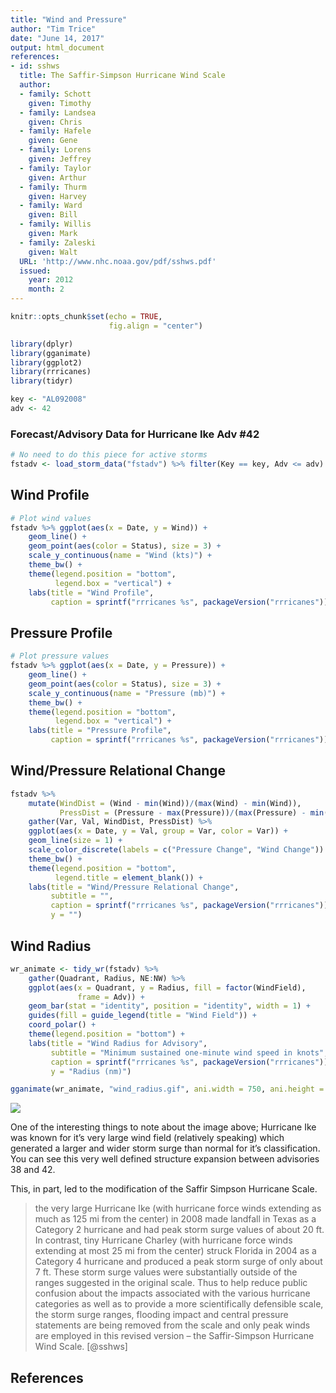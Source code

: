 ```yaml
---
title: "Wind and Pressure"
author: "Tim Trice"
date: "June 14, 2017"
output: html_document
references:
- id: sshws
  title: The Saffir-Simpson Hurricane Wind Scale
  author:
  - family: Schott
    given: Timothy
  - family: Landsea
    given: Chris
  - family: Hafele
    given: Gene
  - family: Lorens
    given: Jeffrey
  - family: Taylor
    given: Arthur
  - family: Thurm
    given: Harvey
  - family: Ward
    given: Bill
  - family: Willis
    given: Mark
  - family: Zaleski
    given: Walt
  URL: 'http://www.nhc.noaa.gov/pdf/sshws.pdf'
  issued:
    year: 2012
    month: 2
---
```


```r
knitr::opts_chunk$set(echo = TRUE, 
                      fig.align = "center")
```

```r
library(dplyr)
library(gganimate)
library(ggplot2)
library(rrricanes)
library(tidyr)
```

```r
key <- "AL092008"
adv <- 42
```

### Forecast/Advisory Data for Hurricane Ike Adv #42

```r
# No need to do this piece for active storms
fstadv <- load_storm_data("fstadv") %>% filter(Key == key, Adv <= adv)
```

## Wind Profile

```r
# Plot wind values
fstadv %>% ggplot(aes(x = Date, y = Wind)) + 
    geom_line() + 
    geom_point(aes(color = Status), size = 3) + 
    scale_y_continuous(name = "Wind (kts)") + 
    theme_bw() + 
    theme(legend.position = "bottom", 
          legend.box = "vertical") +
    labs(title = "Wind Profile", 
         caption = sprintf("rrricanes %s", packageVersion("rrricanes")))
```

## Pressure Profile

```r
# Plot pressure values
fstadv %>% ggplot(aes(x = Date, y = Pressure)) + 
    geom_line() + 
    geom_point(aes(color = Status), size = 3) + 
    scale_y_continuous(name = "Pressure (mb)") + 
    theme_bw() + 
    theme(legend.position = "bottom", 
          legend.box = "vertical") +
    labs(title = "Pressure Profile", 
         caption = sprintf("rrricanes %s", packageVersion("rrricanes")))
```

## Wind/Pressure Relational Change

```r
fstadv %>%
    mutate(WindDist = (Wind - min(Wind))/(max(Wind) - min(Wind)),
           PressDist = (Pressure - max(Pressure))/(max(Pressure) - min(Pressure))) %>%
    gather(Var, Val, WindDist, PressDist) %>% 
    ggplot(aes(x = Date, y = Val, group = Var, color = Var)) + 
    geom_line(size = 1) + 
    scale_color_discrete(labels = c("Pressure Change", "Wind Change")) + 
    theme_bw() + 
    theme(legend.position = "bottom", 
          legend.title = element_blank()) + 
    labs(title = "Wind/Pressure Relational Change", 
         subtitle = "",
         caption = sprintf("rrricanes %s", packageVersion("rrricanes")), 
         y = "")
```

## Wind Radius

```r
wr_animate <- tidy_wr(fstadv) %>% 
    gather(Quadrant, Radius, NE:NW) %>% 
    ggplot(aes(x = Quadrant, y = Radius, fill = factor(WindField), 
               frame = Adv)) + 
    geom_bar(stat = "identity", position = "identity", width = 1) + 
    guides(fill = guide_legend(title = "Wind Field")) +
    coord_polar() + 
    theme(legend.position = "bottom") + 
    labs(title = "Wind Radius for Advisory", 
         subtitle = "Minimum sustained one-minute wind speed in knots",
         caption = sprintf("rrricanes %s", packageVersion("rrricanes")), 
         y = "Radius (nm)")
```

```r
gganimate(wr_animate, "wind_radius.gif", ani.width = 750, ani.height = 750)
```

![](wind_radius.gif)

One of the interesting things to note about the image above; Hurricane Ike was known for it's very large wind field (relatively speaking) which generated a larger and wider storm surge than normal for it's classification. You can see this very well defined structure expansion between advisories 38 and 42. 

This, in part, led to the modification of the Saffir Simpson Hurricane Scale. 

> the very large Hurricane Ike (with hurricane force winds extending as much as 125 mi from the center) in 2008 made landfall in Texas as a Category 2 hurricane and had peak storm surge values of about 20 ft. In contrast, tiny Hurricane Charley (with hurricane force winds extending at most 25 mi from the center) struck Florida in 2004 as a Category 4 hurricane and produced a peak storm surge of only about 7 ft. These storm surge values were substantially outside of the ranges suggested in the original scale. Thus to help reduce public confusion about the impacts associated with the various hurricane categories as well as to provide a more scientifically defensible scale, the storm surge ranges, flooding impact and central pressure statements are being removed from the scale and only peak winds are employed in this revised version – the Saffir-Simpson Hurricane Wind Scale. [@sshws]

## References
